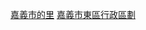 {{Navbox
|name  = 嘉義市東區行政區劃
|title = [[嘉義市]][[東區 (嘉義市)|東區]]行政區劃
|image = [[File:Cy_e.png|150px]]
|style = width:100%
|above =
| group1 = 北門聯合里
| list1  = [[北門里 (嘉義市)|北門里]] - [[中庄里 (嘉義市)|中-{庄里}-]] - [[仁義里 (嘉義市)|仁義里]] - [[後湖里 (嘉義市)|後湖-{里}-]] - [[荖藤里]] - [[義教里]] - [[頂庄里 (嘉義市)|頂-{庄里}-]] - [[林森里 (嘉義市)|林森里]]
| group2 = 新南聯合里
| list2  = [[新開里 (嘉義市)|新開里]] - [[宣信里 (嘉義市)|宣信里]] - [[興南里 (嘉義市)|興南里]] - [[豐年里 (嘉義市)|豐年-{里}-]] - [[芳草里 (嘉義市)|芳草里]] - [[芳安里]] - [[頂寮里 (嘉義市)|頂寮里]] - [[安寮里]] <br>[[興村里 (嘉義市)|興村-{里}-]] - [[興仁里 (嘉義市)|興仁里]] - [[安業里 (嘉義市)|安業里]] - [[興安里 (嘉義市)|興安里]]
| group3 = 東南門聯合里
| list3  = [[民族里 (嘉義市)|民族-{里}-]] - [[朝陽里 (嘉義市)|朝陽里]] - [[華南里 (嘉義市)|華南里]] - [[東興里 (嘉義市)|東興里]] - [[中央里 (嘉義市)|中央里]] - [[中山里 (嘉義市)|中山-{里}-]] - [[太平里 (嘉義市)|太平里]] - [[過溝里 (嘉義市)|過溝里]]
| group4 = 公園聯合里
| list4  = [[短竹里]] - [[東川里|東川-{里}-]] - [[鹿寮里 (嘉義市)|鹿寮-{里}-]] - [[盧厝里]] - [[文雅里 (嘉義市)|文雅里]] - [[長竹里]] - [[新店里 (嘉義市)|新店-{里}-]] - [[王田里 (嘉義市)|王田-{里}-]]<br>[[後庄里 (嘉義市)|後-{庄里}-]] - [[圳頭里 (嘉義市)|圳頭里]] - [[蘭潭里|蘭潭-{里}-]] 
}}

<noinclude>

[[Category:嘉義市的里|嘉義市的里]]
[[Category:嘉義市東區行政區劃|嘉義市東區行政區劃]]
[[Category:台灣行政區劃模板|{{PAGENAME}}]]
</noinclude>